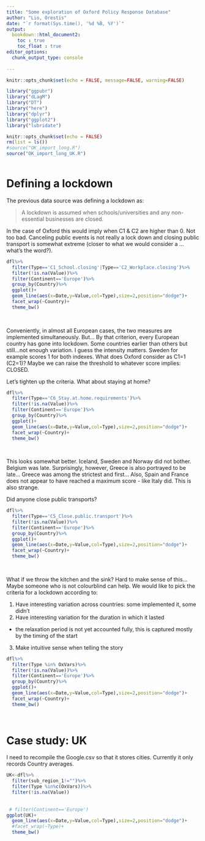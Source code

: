 ```yaml
---
title: "Some exploration of Oxford Policy Response Database"
author: "Lio, Orestis"
date: "`r format(Sys.time(), '%d %B, %Y')`"
output: 
  bookdown::html_document2: 
    toc : true
    toc_float : true
editor_options: 
  chunk_output_type: console
  
---
```


<style>
p.caption {
  font-size: 0.9em;
  font-style: italic;
  color: grey;
  margin-right: 10%;
  margin-left: 10%;  
  text-align: center;
}
</style>



```r
knitr::opts_chunk$set(echo = FALSE, message=FALSE, warning=FALSE)

library("ggpubr")
library("dLagM")
library("DT")
library("here")
library("dplyr")
library("ggplot2")
library("lubridate")

knitr::opts_chunk$set(echo = FALSE)
rm(list = ls())
#source("OK_import_long.R")
source("OK_import_long_UK.R")


```



```r

```


# Defining a lockdown

The previous data source was defining a lockdown as: 

>A lockdown is assumed when schools/universities and any non-essential businesses are closed.

In the case of Oxford this would imply when C1 & C2 are higher than 0. 
Not too bad. 
Canceling public events is not really a lock down and closing public transport is somewhat extreme (closer to what we would consider a ...what's the word?). 


```r

dfl%>%
  filter(Type=='C1_School.closing'|Type=='C2_Workplace.closing')%>%
  filter(!is.na(Value))%>%
  filter(Continent=='Europe')%>%
  group_by(Country)%>%
  ggplot()+
  geom_line(aes(x=Date,y=Value,col=Type),size=2,position="dodge")+
  facet_wrap(~Country)+
  theme_bw()
  
  


```

Conveniently, in almost all European cases, the two measures are implemented simultaneously. But...
By that criterion, every European country has gone into lockdown. 
Some countries earlier than others but still...not enough variation. 
I guess the intensity matters. Sweden for example scores 1 for both indexes. 
What does Oxford consider as C1=1 (C2=1)? 
Maybe we can raise the threshold to whatever score implies: CLOSED. 

Let's tighten up the criteria. What about staying at home?

```r

dfl%>%
  filter(Type=='C6_Stay.at.home.requirements')%>%
  filter(!is.na(Value))%>%
  filter(Continent=='Europe')%>%
  group_by(Country)%>%
  ggplot()+
  geom_line(aes(x=Date,y=Value,col=Type),size=2,position="dodge")+
  facet_wrap(~Country)+
  theme_bw()
  
  


```

This looks somewhat better. Iceland, Sweden and Norway did not bother. 
Belgium was late. 
Surprisingly, however, Greece is also portrayed to be late... Greece was among the strictest and first... 
Also, Spain and France does not appear to have reached a maximum score - like Italy did. 
This is also strange.

Did anyone close public transports?

```r

dfl%>%
  filter(Type=='C5_Close.public.transport')%>%
  filter(!is.na(Value))%>%
  filter(Continent=='Europe')%>%
  group_by(Country)%>%
  ggplot()+
  geom_line(aes(x=Date,y=Value,col=Type),size=2,position="dodge")+
  facet_wrap(~Country)+
  theme_bw()
  
  


```

What if we throw the kitchen and the sink?
Hard to make sense of this...
Maybe someone who is not colourblind can help. 
We would like to pick the criteria for a lockdown according to:

1. Have interesting variation across countries: some implemented it, some didn't
2. Have interesting variation for the duration in which it lasted 

  - the relaxation period is not yet accounted fully, this is captured mostly by the timing of the start
  
3. Make intuitive sense when telling the story



```r

dfl%>%
  filter(Type %in% OxVars)%>%
  filter(!is.na(Value))%>%
  filter(Continent=='Europe')%>%
  group_by(Country)%>%
  ggplot()+
  geom_line(aes(x=Date,y=Value,col=Type),size=2,position="dodge")+
  facet_wrap(~Country)+
  theme_bw()
  
  


```

# Case study: UK

I need to recompile the Google.csv so that it stores cities. Currently it only records Country averages. 


```r

UK<-dfl%>%
  filter(sub_region_1!="")%>%
  filter(Type %in%c(OxVars))%>%
  filter(!is.na(Value))
  
  
 # filter(Continent=='Europe')
ggplot(UK)+
  geom_line(aes(x=Date,y=Value,col=Type),size=2,position="dodge")+
  #facet_wrap(~Type)+
  theme_bw()
  
  


```


